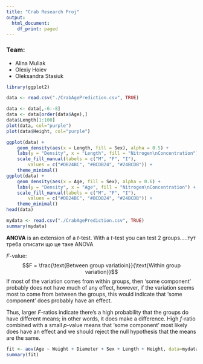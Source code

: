 ```yaml
---
title: "Crab Research Proj"
output:
  html_document:
    df_print: paged
---
```


### Team:
- Alina Muliak
- Olexiy Hoiev
- Oleksandra Stasiuk


```r
library(ggplot2)
```

```r
data <- read.csv("./CrabAgePrediction.csv", TRUE)

data <- data[,-6:-8]
data <- data[order(data$Age),]
data$Length[1:100]
plot(data, col="purple")
plot(data$Height, col="purple")
```

```r
ggplot(data) +
    geom_density(aes(x = Length, fill = Sex), alpha = 0.5) +
    labs(y = "Density", x = "Length", fill = "Nitrogen\nConcentration") +
    scale_fill_manual(labels = c("M", "F", "I"),
        values = c("#DB24BC", "#BCDB24", "#24BCDB")) +
    theme_minimal()
ggplot(data) +
    geom_density(aes(x = Age, fill = Sex), alpha = 0.6) +
    labs(y = "Density", x = "Age", fill = "Nitrogen\nConcentration") +
    scale_fill_manual(labels = c("M", "F", "I"),
        values = c("#DB24BC", "#BCDB24", "#24BCDB")) +
    theme_minimal()
head(data)
```

```r
mydata <- read.csv("./CrabAgePrediction.csv", TRUE)
summary(mydata)
```
**ANOVA** is an extension of a $t$-test. With a $t$-test you can test 2 groups.....тут треба описати що це таке ANOVA

$F$-value:
$$F = \frac{\text{Between group variatioin}}{\text{Within group variation}}$$
If most of the variation comes from within groups, then 'some component' probably does not have much of any effect, however, if the variation seems most to come from between the groups, this would indicate that 'some component' does probably have an effect.

Thus, larger $F$-ratios indicate there's a high probability that the groups do have different means; in other words, it does make a difference.
High $f$-ratio combined with a small $p$-value means that 'some component' most likely does have an effect and we should reject the null hypothesis that the means are the same.


```r
fit <- aov(Age ~ Weight + Diameter + Sex + Length + Height, data=mydata)
summary(fit)
```
